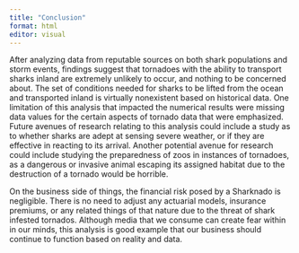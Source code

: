 ```yaml
---
title: "Conclusion"
format: html
editor: visual
---
```


After analyzing data from reputable sources on both shark populations and storm events, findings suggest that tornadoes with the ability to transport sharks inland are extremely unlikely to occur, and nothing to be concerned about. The set of conditions needed for sharks to be lifted from the ocean and transported inland is virtually nonexistent based on historical data. One limitation of this analysis that impacted the numerical results were missing data values for the certain aspects of tornado data that were emphasized. Future avenues of research relating to this analysis could include a study as to whether sharks are adept at sensing severe weather, or if they are effective in reacting to its arrival. Another potential avenue for research could include studying the preparedness of zoos in instances of tornadoes, as a dangerous or invasive animal escaping its assigned habitat due to the destruction of a tornado would be horrible.

On the business side of things, the financial risk posed by a Sharknado is negligible. There is no need to adjust any actuarial models, insurance premiums, or any related things of that nature due to the threat of shark infested tornados. Although media that we consume can create fear within in our minds, this analysis is good example that our business should continue to function based on reality and data.
